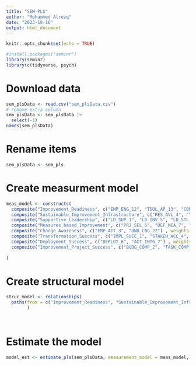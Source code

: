 ```yaml
---
title: "SEM-PLS"
author: "Mohammed Alrezq"
date: "2023-10-16"
output: html_document
---
```


```r
knitr::opts_chunk$set(echo = TRUE)
```

```r
#install.packages("seminr")
library(seminr)
library(c(tidyverse, psych)

```


# Download data 
```r
sem_plsData <- read.csv("sem_plsData.csv")
# remove extra column 
sem_plsData <- sem_plsData |>
  select(-1)
names(sem_plsData)
```

# Rename items
```r
sem_plsData <- sem_pls
```


# Create measurment model 
```r
meas_model <- constructs(
  composite("Improvement_Readiness", c("EMP_ENG_12", "TOOL_AP_13", "CONTX_CUS_14", "EFT_REQ_15", "EXP_CON_20", "CUS_IDEF_26"), weights = mode_A),
  composite("Sustainable_Improvement_Infrastructure", c("RES_AVL_4", "TRA_EDUC_18", "WKF_SKL_19", "PAT_RES_24"), weights = mode_A),
  composite("Supportive_Leadership", c("LD_SUP_1", "LD_INV_5", "LD_STL_9") , weights = mode_A), 
  composite("Measures_based_Improvement", c("PRJ_SEL_6", "DEF_MEA_7", "DAT_QLT_11") , weights = mode_A),
  composite("Change_Awareness", c("EMP_ATT_3", "UND_CNG_22") , weights = mode_A),
  composite("Transformation_Success", c("IMPL_SUCC_1", "STAKEH_ACC_4", "EMPL_SKI_8", "EMPL_SAT_9", "EMPL_BEL_10", "BUSI_IMP_11", "ORG_IMP_12", "DEC_IMP_13"), weights = mode_A),
  composite("Deployment_Success", c("DEPLOY_6", "ACT_INTG_7") , weights = mode_A),
  composite("Improvement_Project_Success", c("BUDG_COMP_2", "TASK_COMP_3") , weights = mode_A)
  
)

```

# Create structural model 
```r
struc_model <- relationships(
  paths(from = c("Improvement_Readiness", "Sustainable_Improvement_Infrastructure", "Supportive_Leadership", "Measures_based_Improvement", "Change_Awareness"), to =c("Transformation_Success", "Deployment_Success", "Improvement_Project_Success")
        )

  
```

# Estimate the model
```r
model_est <- estimate_pls(sem_plsData, measurement_model = meas_model, structural_model = struc_model,inner_weights = path_weighting)

```





